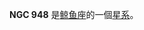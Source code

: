 {{NGCInfoBox|NGCID=NGC 948|發現者=路易斯·斯威夫特|發現日期=1886年11月1日|其他編號=MCG -2-7-15|曆元=J2000.0|赤經=28分45.4秒
|赤緯=-10°30'50"|星座=鲸鱼座|星體=星系|星等=13.7|表面亮度=14|藍等=14.4}}

'''NGC 948''' 是[[鲸鱼座|鲸鱼座]]的一個[[星系|星系]]。

{{NGCReference|948}}
{{Catalogs|NGC=948}}

{{Galaxy-stub}}